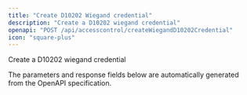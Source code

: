 ```yaml
---
title: "Create D10202 Wiegand credential"
description: "Create a D10202 wiegand credential"
openapi: "POST /api/accesscontrol/createWiegandD10202Credential"
icon: "square-plus"
---
```


Create a D10202 wiegand credential

<Note>
The parameters and response fields below are automatically generated from the OpenAPI specification.
</Note>

